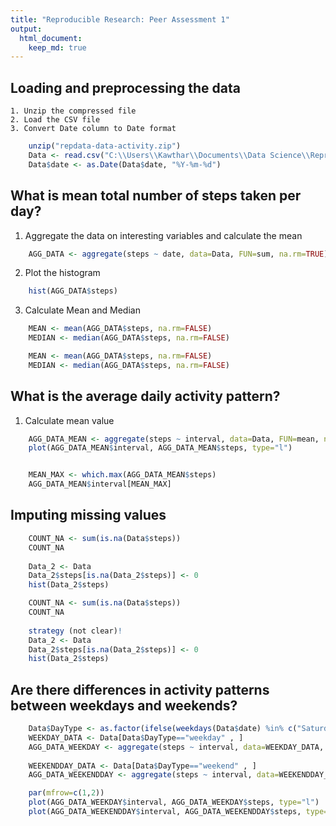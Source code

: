 ```yaml
---
title: "Reproducible Research: Peer Assessment 1"
output: 
  html_document:
    keep_md: true
---
```



## Loading and preprocessing the data
	1. Unzip the compressed file
	2. Load the CSV file
	3. Convert Date column to Date format
	
```r
	unzip("repdata-data-activity.zip")
	Data <- read.csv("C:\\Users\\Kawthar\\Documents\\Data Science\\Reproducible Research\\Week 2\\project\\activity.csv")
	Data$date <- as.Date(Data$date, "%Y-%m-%d")
```


## What is mean total number of steps taken per day?

1. Aggregate the data on interesting variables and calculate the mean
```r
	AGG_DATA <- aggregate(steps ~ date, data=Data, FUN=sum, na.rm=TRUE)
```
2. Plot the histogram
```r
	hist(AGG_DATA$steps)
```
3. Calculate Mean and Median


```r
	MEAN <- mean(AGG_DATA$steps, na.rm=FALSE)
	MEDIAN <- median(AGG_DATA$steps, na.rm=FALSE)
```

```r
	MEAN <- mean(AGG_DATA$steps, na.rm=FALSE)
	MEDIAN <- median(AGG_DATA$steps, na.rm=FALSE)
```

## What is the average daily activity pattern?

1. Calculate mean value 
```r
	AGG_DATA_MEAN <- aggregate(steps ~ interval, data=Data, FUN=mean, na.rm=TRUE)
	plot(AGG_DATA_MEAN$interval, AGG_DATA_MEAN$steps, type="l")


	MEAN_MAX <- which.max(AGG_DATA_MEAN$steps)
	AGG_DATA_MEAN$interval[MEAN_MAX]
```

## Imputing missing values

```r

	COUNT_NA <- sum(is.na(Data$steps))
	COUNT_NA
	
	Data_2 <- Data
	Data_2$steps[is.na(Data_2$steps)] <- 0
	hist(Data_2$steps)
```

```r

	COUNT_NA <- sum(is.na(Data$steps))
	COUNT_NA
	
	strategy (not clear)!
	Data_2 <- Data
	Data_2$steps[is.na(Data_2$steps)] <- 0
	hist(Data_2$steps)
```
## Are there differences in activity patterns between weekdays and weekends?

```r

	Data$DayType <- as.factor(ifelse(weekdays(Data$date) %in% c("Saturday","Sunday"),"weekend", "weekday"))
	WEEKDAY_DATA <- Data[Data$DayType=="weekday" , ]
	AGG_DATA_WEEKDAY <- aggregate(steps ~ interval, data=WEEKDAY_DATA, FUN=sum, na.rm=TRUE)
	
	WEEKENDDAY_DATA <- Data[Data$DayType=="weekend" , ]
	AGG_DATA_WEEKENDDAY <- aggregate(steps ~ interval, data=WEEKENDDAY_DATA, FUN=sum, na.rm=TRUE)
```

```r

	par(mfrow=c(1,2))
	plot(AGG_DATA_WEEKDAY$interval, AGG_DATA_WEEKDAY$steps, type="l")
	plot(AGG_DATA_WEEKENDDAY$interval, AGG_DATA_WEEKENDDAY$steps, type="l")
```